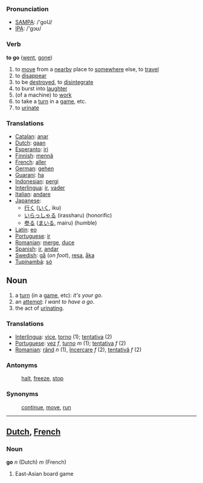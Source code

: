 === Pronunciation ===
*[[w:SAMPA|SAMPA]]: /'goU/
*[[w:IPA|IPA]]: /'gɔʊ/

=== Verb ===

'''to go''' ([[went]], [[gone]])

# to [[move]] from a [[nearby]] place to [[somewhere]] else, to [[travel]]
# to [[disappear]]
# to be [[destroyed]], to [[disintegrate]]
# to burst into [[laughter]]
# (of a machine) to [[work]]
# to take a [[turn]] in a [[game]], etc.
# to [[urinate]]

=== Translations ===
*[[Catalan]]: [[anar]]
*[[Dutch]]: [[gaan]]
*[[Esperanto]]: [[iri]]
*[[Finnish]]: [[mennä]]
*[[French]]: [[aller]]
*[[German]]: [[gehen]]
*[[Guarani]]: [[ha]]
*[[Indonesian]]: [[pergi]]
*[[Interlingua]]: [[ir]], [[vader]]
*[[Italian]]: [[andare]]
*[[Japanese]]: 
** [[行く]] ([[いく]], iku)
** [[いらっしゃる]] (irassharu) (honorific)
** [[参る]] ([[まいる]], mairu) (humble)
*[[Latin]]: [[eo]]
*[[Portuguese]]: [[ir]]
*[[Romanian]]: [[merge]], [[duce]]
*[[Spanish]]: [[ir]], [[andar]]
*[[Swedish]]: [[gå]] (''on foot''), [[resa]], [[åka]]
*[[Tupinambá]]: [[só]]

== Noun ==
# a [[turn]] (in a [[game]], etc): ''it's your go''.
# an [[attempt]]: ''I want to have a go''.
# the act of [[urinate|urinating]].

=== Translations ===
*[[Interlingua]]: [[vice]], [[torno]] (1); [[tentativa]] (2)
*[[Portuguese]]: [[vez]] ''f'', [[turno]] ''m'' (1); [[tentativa]] ''f'' (2)
*[[Romanian]]: [[rând]] ''n'' (1), [[încercare]] ''f'' (2), [[tentativă]] ''f'' (2)

=== Antonyms ===
: [[halt]], [[freeze]], [[stop]]
=== Synonyms ===
: [[continue]], [[move]], [[run]]
----
== [[Dutch]], [[French]] ==
=== Noun ===
'''go''' ''n'' (Dutch) ''m'' (French)
# East-Asian board game